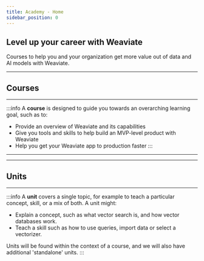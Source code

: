 ```yaml
---
title: Academy - Home
sidebar_position: 0
---
```



## Level up your career with Weaviate

Courses to help you and your organization get more value out of data and AI models with Weaviate.

-----
## Courses
-----

:::info
A **course** is designed to guide you towards an overarching learning goal, such as to:

- Provide an overview of Weaviate and its capabilities
- Give you tools and skills to help build an MVP-level product with Weaviate
- Help you get your Weaviate app to production faster
:::

-----

<Courses courseData={courseData}/>

-----
## Units
-----

:::info
A **unit** covers a single topic, for example to teach a particular concept, skill, or a mix of both. A unit might:

- Explain a concept, such as what vector search is, and how vector databases work.
- Teach a skill such as how to use queries, import data or select a vectorizer.

Units will be found within the context of a course, and we will also have additional 'standalone' units.
:::

<Units courseData={courseData}/>
